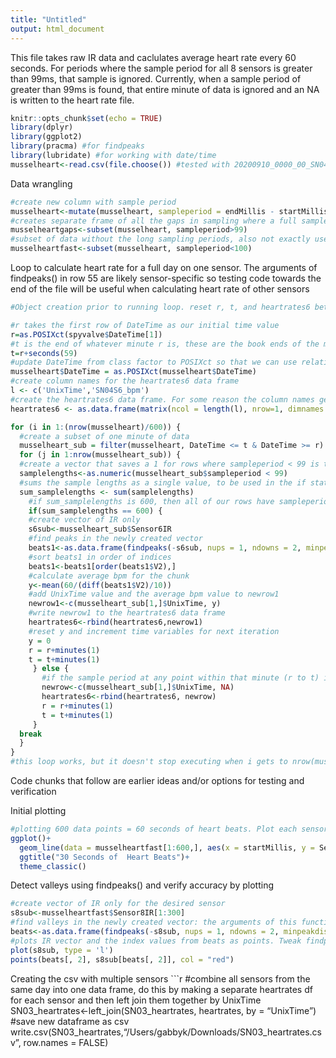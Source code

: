 ```yaml
---
title: "Untitled"
output: html_document
---
```


This file takes raw IR data and caclulates average heart rate every 60 seconds. For periods where the sample period for all 8 sensors is greater than 99ms, that sample is ignored. Currently, when a sample period of greater than 99ms is found, that entire minute of data is ignored and an NA is written to the heart rate file. 

```r
knitr::opts_chunk$set(echo = TRUE)
library(dplyr)
library(ggplot2)
library(pracma) #for findpeaks
library(lubridate) #for working with date/time
musselheart<-read.csv(file.choose()) #tested with 20200910_0000_00_SN04_IR
```

Data wrangling
```r
#create new column with sample period
musselheart<-mutate(musselheart, sampleperiod = endMillis - startMillis)
#creates separate frame of all the gaps in sampling where a full sample took more than 99ms. Not exactly useful but good to know how many gaps there were in one day and when they occur
musselheartgaps<-subset(musselheart, sampleperiod>99)
#subset of data without the long sampling periods, also not exactly useful 
musselheartfast<-subset(musselheart, sampleperiod<100)
```

Loop to calculate heart rate for a full day on one sensor. The arguments of findpeaks() in row 55 are likely sensor-specific so testing code towards the end of the file will be useful when calculating heart rate of other sensors
```r
#Object creation prior to running loop. reset r, t, and heartrates6 between runs

#r takes the first row of DateTime as our initial time value
r=as.POSIXct(spyvalve$DateTime[1])
#t is the end of whatever minute r is, these are the book ends of the minute of data we'll look at
t=r+seconds(59)
#update DateTime from class factor to POSIXct so that we can use relational operators in our loop
musselheart$DateTime = as.POSIXct(musselheart$DateTime)
#create column names for the heartrates6 data frame
l <- c('UnixTime','SN04S6_bpm')
#create the heartrates6 data frame. For some reason the column names get overwritten if nrow = 0, so it makes row 1 with NAs
heartrates6 <- as.data.frame(matrix(ncol = length(l), nrow=1, dimnames = list(NULL,l)))

for (i in 1:(nrow(musselheart)/600)) {
  #create a subset of one minute of data 
  musselheart_sub = filter(musselheart, DateTime <= t & DateTime >= r)
  for (j in 1:nrow(musselheart_sub)) {
  #create a vector that saves a 1 for rows where sampleperiod < 99 is true and     saves a 0 when false  
  samplelengths<-as.numeric(musselheart_sub$sampleperiod < 99)
  #sums the sample lengths as a single value, to be used in the if statement
  sum_samplelengths <- sum(samplelengths)
    #if sum_samplelengths is 600, then all of our rows have sampleperiod < 99 and     we can calculate HR for this minute
    if(sum_samplelengths == 600) {
    #create vector of IR only
    s6sub<-musselheart_sub$Sensor6IR
    #find peaks in the newly created vector
    beats1<-as.data.frame(findpeaks(-s6sub, nups = 1, ndowns = 2, minpeakdistance     = 17,  sortstr = F)) 
    #sort beats1 in order of indices
    beats1<-beats1[order(beats1$V2),]
    #calculate average bpm for the chunk
    y<-mean(60/(diff(beats1$V2)/10)) 
    #add UnixTime value and the average bpm value to newrow1
    newrow1<-c(musselheart_sub[1,]$UnixTime, y)
    #write newrow1 to the heartrates6 data frame
    heartrates6<-rbind(heartrates6,newrow1)  
    #reset y and increment time variables for next iteration
    y = 0
    r = r+minutes(1) 
    t = t+minutes(1)
     } else {
       #if the sample period at any point within that minute (r to t) is greater        than 99ms,write an NA to the data frame and increment to the next minute 
       newrow<-c(musselheart_sub[1,]$UnixTime, NA)
       heartrates6<-rbind(heartrates6, newrow)
       r = r+minutes(1) 
       t = t+minutes(1)
     }
  break
  }
}
#this loop works, but it doesn't stop executing when i gets to nrow(musselheart)/600 and it doesn't stop at all until terminated. This makes heartrates6 a data frame with all the heart rate data, and a bunch of NA rows following it until the loop is terminated. 
```

Code chunks that follow are earlier ideas and/or options for testing and verification

Initial plotting
```r
#plotting 600 data points = 60 seconds of heart beats. Plot each sensor and see which have clear signals
ggplot()+
  geom_line(data = musselheartfast[1:600,], aes(x = startMillis, y = Sensor6IR),       color = "blue")+
  ggtitle("30 Seconds of  Heart Beats")+
  theme_classic()
```

Detect valleys using findpeaks() and verify accuracy by plotting
```r
#create vector of IR only for the desired sensor
s8sub<-musselheartfast$Sensor8IR[1:300]
#find valleys in the newly created vector: the arguments of this function can be adjusted to match the signal of each sensor
beats<-as.data.frame(findpeaks(-s8sub, nups = 1, ndowns = 2, minpeakdistance = 10,  sortstr = F))
#plots IR vector and the index values from beats as points. Tweak findpeaks() arguments if needed
plot(s8sub, type = 'l')
points(beats[, 2], s8sub[beats[, 2]], col = "red")
```

Creating the csv with multiple sensors
```r

#combine all sensors from the same day into one data frame, do this by making a separate heartrates df for each sensor and then left join them together by UnixTime
SN03_heartrates<-left_join(SN03_heartrates, heartrates, by = "UnixTime")
#save new dataframe as csv
write.csv(SN03_heartrates,"/Users/gabbyk/Downloads/SN03_heartrates.csv", row.names = FALSE)